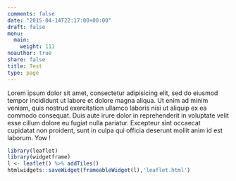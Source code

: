 ```yaml
---
comments: false
date: "2015-04-14T22:17:00+00:00"
draft: false
menu:
  main:
    weight: 111
noauthor: true
share: false
title: Test
type: page
---
```

Lorem ipsum dolor sit amet, consectetur adipisicing elit, sed do eiusmod
tempor incididunt ut labore et dolore magna aliqua. Ut enim ad minim veniam,
quis nostrud exercitation ullamco laboris nisi ut aliquip ex ea commodo
consequat. Duis aute irure dolor in reprehenderit in voluptate velit esse
cillum dolore eu fugiat nulla pariatur. Excepteur sint occaecat cupidatat non
proident, sunt in culpa qui officia deserunt mollit anim id est laborum. Yow !

```r
library(leaflet)
library(widgetframe)
l <- leaflet() %>% addTiles()
htmlwidgets::saveWidget(frameableWidget(l),'leaflet.html')
```


